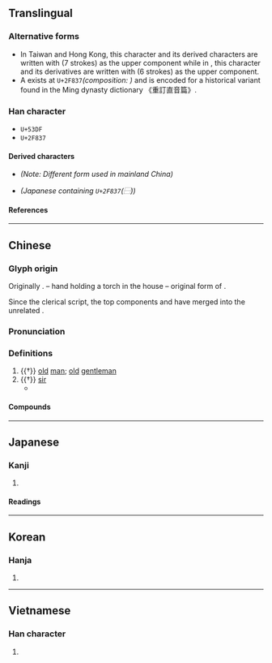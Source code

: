 {{also|叜}}
{{character info/new}}
{{character info/new|0x2f837}}
==Translingual==

===Alternative forms===
* In Taiwan and Hong Kong, this character and its derived characters are written with {{l|mul|𦥑}} (7 strokes) as the upper component while in {{w|zh:新字形|mainland China}}, this character and its derivatives are written with {{l|mul|臼}} (6 strokes) as the upper component.
* A {{w|CJK Compatibility Ideographs|CJK compatibility ideograph}} exists at <code>U+2F837</code>''(composition: <small>{{l|mul|⿱[[申]][[又]]}}</small>)'' and is encoded for a historical variant found in the Ming dynasty dictionary 《重訂直音篇》. <!-- Refer Page 35, Character no. 4 of https://archive.org/stream/02076767.cn#page/n34/mode/2up -->

===Han character===
* <code>U+53DF</code> {{Han char|rn=29|rad=又|as=08|asc=07|sn=10|snc=9|four=77407|canj=HXLE|ids=⿱⿻臼丨又(G),⿱⿻𦥑丨又(HTJK)}} <!-- 𦥔 has two different forms and is only used in G and T -->
* <code>U+2F837</code> {{Han char|rn=29|rad=又|as=05|sn=7|four=|canj=LLE|ids=⿱申又}}

====Derived characters====
* {{l|mul|[[傁]], [[嗖]], [[𭎾]], [[嫂]], [[𡻁]], [[㥰]], [[搜]], [[溲]], [[遚]], [[膄]], [[㮴]], [[𣯜]], [[𭵕]], [[獀]], [[瞍]], [[𥕋]], [[𦃈]], [[䏂]], [[艘]], [[螋]], [[謏]]([[𫍲]]), [[𧳶]], [[𫌆]], [[𧽏]], [[醙]], [[鎪]]([[锼]]), [[𩌅]], [[颼]]([[飕]]), [[餿]]([[馊]]), [[騪]]([[𩨄]]), [[𩴍]], [[䱸]]([[𫠑]]), [[鄋]], [[㪢]], [[㲣]], [[𠭦]], [[㟬]], [[𤔣]], [[蓃]], [[𥰞]], [[𠪇]], [[廋]], [[瘦]]}} ''(Note: Different form used in mainland China)''
* {{l|mul|[[捜]], [[痩]]}} ''(Japanese {{w|shinjitai}} containing  <code>U+2F837</code>(⿱<small>{{l|mul|[[申]][[又]]}}</small>))''

====References====
{{Han ref|kx=0166.210|dkj=03176|dj=0378.130|hdz=10399.010|uh=53DF}}
{{Han ref|uh=2F837}}

----

==Chinese==
{{zh-forms|alt=⿱[[申#Chinese|申]][[又#Chinese|又]]-historical variant,叜-ancient form,𡨎,傁,𠋢,}}

===Glyph origin===
{{Han etym}}
Originally {{zh-l|*叜}}. {{Han compound|宀|火|又|t1=roof; house|t2=fire|t3=hand|ls=ic}} – hand holding a torch in the house – original form of {{zh-l|*搜|to search}}.

Since the clerical script, the top components {{zh-l|*宀}} and {{zh-l|*火}} have merged into the unrelated {{zh-l|*𦥔}}.

===Pronunciation===
{{zh-pron
|m=sǒu
|c=sau2
|md=sēu
|mn=xm,zz,tw:só͘/qz:só
|mn-t=sou2
|w=2seu
|mc=y
|oc=y
|cat=n
}}

===Definitions===
{{zh-hanzi}}

# {{†}} [[old]] [[man]]; [[old]] [[gentleman]]
# {{†}} {{lb|zh|honorific}} {{n-g|Term of address for an elderly man:}} [[sir]]
#* {{zh-x|王 曰：「^叟！不 遠 千 里 而 來，亦 將 有 以 利 吾 國 乎？」|The king said, “'''Venerable sir''', since you have not counted it far to come here, a distance of a thousand ''li'', may I presume that you are provided with counsels to profit my kingdom?”|ref=Mengzi}}

====Compounds====
{{zh-der|北叟失馬|叟兵|叟叟|白叟|白叟黃童|瞽叟|河曲智叟|漫叟|煙波釣叟|迂叟|釣叟|老叟|黃童白叟|童叟無欺|野叟曝言|蒙叟}}

----

==Japanese==

===Kanji===
{{ja-kanji|grade=|rs=又08}}

# {{defn|lang=ja|sort=又08}}

====Readings====
{{ja-readings
|on=そう, しゅう
|kun=おきな-
}}

----

==Korean==

===Hanja===
{{ko-hanja|hangeul=수|rv=su|mr=su}}

# {{defn|lang=ko|sort=又08}}

----

==Vietnamese==

===Han character===
{{vi-hantu|rs=又07|[[tẩu]]}}

# {{defn|lang=vi|sort=又07}}